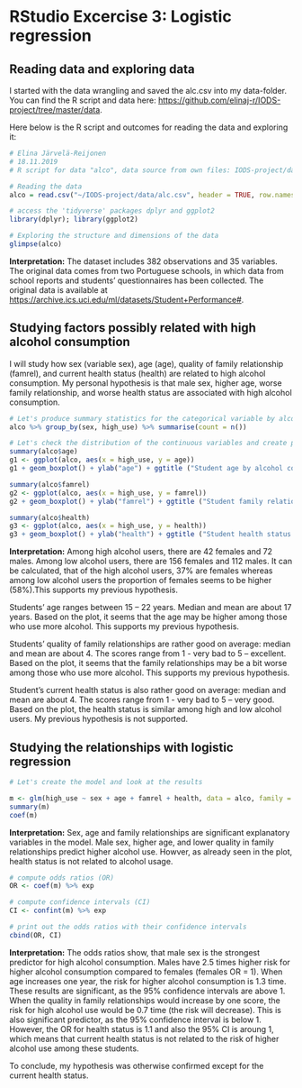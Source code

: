 # RStudio Excercise 3: Logistic regression

## Reading data and exploring data

I started with the data wrangling and saved the alc.csv into my data-folder. You can find the R script and data here: <https://github.com/elinaj-r/IODS-project/tree/master/data>.

Here below is the R script and outcomes for reading the data and exploring it:

```r
# Elina Järvelä-Reijonen
# 18.11.2019
# R script for data "alco", data source from own files: IODS-project/data/alc.csv

# Reading the data
alco = read.csv("~/IODS-project/data/alc.csv", header = TRUE, row.names = 1)

# access the 'tidyverse' packages dplyr and ggplot2
library(dplyr); library(ggplot2)

# Exploring the structure and dimensions of the data
glimpse(alco)
```

**Interpretation:** The dataset includes 382 observations and 35 variables. The original data comes from two Portuguese schools, in which data from school reports and students' questionnaires has been collected. The original data is available at <https://archive.ics.uci.edu/ml/datasets/Student+Performance#>.

## Studying factors possibly related with high alcohol consumption

I will study how sex (variable sex), age (age), quality of family relationship (famrel), and current health status (health) are related to high alcohol consumption. My personal hypothesis is that male sex, higher age, worse family relationship, and worse health status are associated with high alcohol consumption.


```r
# Let's produce summary statistics for the categorical variable by alcohol consumption
alco %>% group_by(sex, high_use) %>% summarise(count = n())

# Let's check the distribution of the continuous variables and create plots by alcohol consumption
summary(alco$age)
g1 <- ggplot(alco, aes(x = high_use, y = age))
g1 + geom_boxplot() + ylab("age") + ggtitle ("Student age by alcohol consumption")

summary(alco$famrel)
g2 <- ggplot(alco, aes(x = high_use, y = famrel))
g2 + geom_boxplot() + ylab("famrel") + ggtitle ("Student family relationship by alcohol consumption")

summary(alco$health)
g3 <- ggplot(alco, aes(x = high_use, y = health))
g3 + geom_boxplot() + ylab("health") + ggtitle ("Student health status relationship by alcohol consumption")


```

**Interpretation:** 
Among high alcohol users, there are 42 females and 72 males. Among low alcohol users, there are 156 females and 112 males. It can be calculated, that of the high alcohol users, 37% are females whereas among low alcohol users the proportion of females seems to be higher (58%).This supports my previous hypothesis.

Students’ age ranges between 15 – 22 years. Median and mean are about 17 years. Based on the plot, it seems that the age may be higher among those who use more alcohol. This supports my previous hypothesis.

Students’ quality of family relationships are rather good on average: median and mean are about 4. The scores range from 1 - very bad to 5 – excellent. Based on the plot, it seems that the family relationships may be a bit worse among those who use more alcohol. This supports my previous hypothesis.

Student’s current health status is also rather good on average: median and mean are about 4. The scores range from 1 - very bad to 5 – very good. Based on the plot, the health status is similar among high and low alcohol users. My previous hypothesis is not supported.



## Studying the relationships with logistic regression



```r
# Let's create the model and look at the results

m <- glm(high_use ~ sex + age + famrel + health, data = alco, family = "binomial")
summary(m)
coef(m)

```

**Interpretation:** Sex, age and family relationships are significant explanatory variables in the model. Male sex, higher age, and lower quality in family relationships predict higher alcohol use. Howver, as already seen in the plot, health status is not related to alcohol usage.

```r

# compute odds ratios (OR)
OR <- coef(m) %>% exp

# compute confidence intervals (CI)
CI <- confint(m) %>% exp

# print out the odds ratios with their confidence intervals
cbind(OR, CI)

```

**Interpretation:** The odds ratios show, that male sex is the strongest predictor for high alcohol consumption. Males have 2.5 times higher risk for higher alcohol consumption compared to females (females OR = 1). When age increases one year, the risk for higher alcohol consumption is 1.3 time. These results are significant, as the 95% confidence intervals are above 1. When the quality in family relationships would increase by one score, the risk for high alcohol use would be 0.7 time (the risk will decrease). This is also significant predictor, as the 95% confidence interval is below 1. However, the OR for health status is 1.1 and also the 95% CI is aroung 1, which means that current health status is not related to the risk of higher alcohol use among these students.

To conclude, my hypothesis was otherwise confirmed except for the current health status.
